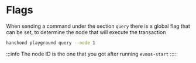 # Flags

When sending a command under the section `query` there is a global flag that can be set, to determine the node that will execute the transaction

```sh
hanchond playground query --node 1
```

:::info
The node ID is the one that you got after running `evmos-start`
::::
